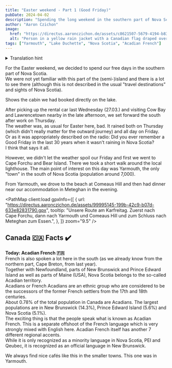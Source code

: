 ```yaml
---
title: "Easter weekend - Part 1 (Good Friday)"
pubDate: 2024-04-02
description: "Spending the long weekend in the southern part of Nova Scotia. Good Friday as part 1."
author: "Aaron Czichon"
image:
  href: "https://directus.aaronczichon.de/assets/c8621507-5679-4194-b83f-29baeaecff9d.jpg?quality=70&width=1600"
  alt: "Person in a yellow rain jacket with a Canadian flag draped over his shoulders. View towards the sea on a stony beach."
tags: ["Yarmouth", "Lake Duchette", "Nova Scotia", "Acadian French"]
---
```



<details>
  <summary>Translation hint</summary>
  We implemented the English version of this blog for you in June. We will publish
  all new blog entries also in English. Every entry before Jun 24th 2024 is automatically
  translated through DeepL. So please apologize if the translation is not perfect.
  If you want to read the original German entry, please switch to the German version
  of our blog.
</details>

For the Easter weekend, we decided to spend our free days in the southern part of Nova Scotia.  
We were not yet familiar with this part of the (semi-)island and there is a lot to see there (although this is not described in the usual "travel destinations" and sights of Nova Scotia).

<DirectusImage assetId="5c69deae-d082-4960-8edd-11f3b75a98f8" />
Shows the cabin we had booked directly on the lake.

<DirectusImage assetId="e7fca55a-bee5-4cf1-b55b-8f6b02f6a487" />

After picking up the rental car last Wednesday (27.03.) and visiting Cow Bay and Lawrencetown nearby in the late afternoon, we set forward the south after work on Thursday.  
The weather was, as usual for Easter here, bad. It rained both on Thursday (which didn't really matter for the outward journey) and all day on Friday.  
Or as it was appropriately described on the radio: Did you ever remember a Good Friday in the last 30 years when it wasn't raining in Nova Scotia?  
I think that says it all.

<DirectusImage assetId="6eb097f2-8aa3-41ef-93f2-39d966779195" />

<DirectusImage assetId="fd8e2027-5284-43f1-8ec8-813dff12df13" />

However, we didn't let the weather spoil our Friday and first we went to Cape Forchu and Bear Island. There we took a short walk around the local lighthouse. The main point of interest on this day was Yarmouth, the only "town" in the south of Nova Scotia (population around 7,000).

<DirectusImage assetId="e4c94275-15ae-44b2-b63c-28c1195be58e" />

From Yarmouth, we drove to the beach at Comeaus Hill and then had dinner near our accommodation in Meteghan in the evening.

<PathMap
  client:load
  gpxInfo={[
    {
      url: "https://directus.aaronczichon.de/assets/99995145-199b-42c9-b07d-633e82831790.gpx",
      tooltip:
        "Unsere Route am Karfreitag. Zuerst nach Cape Forchu, dann nach Yarmouth und Comeaus Hill und zum Schluss nach Meteghan zum Essen.",
    },
  ]}
  zoom="9.5"
/>

## Canada 🇨🇦 Facts ✔️

**Today: Acadian French 🇫🇷**  
French is also spoken a lot here in the south (as we already know from the northern part, Cape Breton, from last year).  
Together with Newfoundland, parts of New Brunswick and Prince Edward Island as well as parts of Maine (USA), Nova Scotia belongs to the so-called Acadian territory.  
Acadians or French Acadians are an ethnic group who are considered to be the successors of the former French settlers from the 17th and 18th centuries.  
About 0.78% of the total population in Canada are Acadians. The largest populations are in New Brunswick (14.3%), Prince Edward Island (5.6%) and Nova Scotia (5.1%).  
The exciting thing is that the people speak what is known as Acadian French. This is a separate offshoot of the French language which is very strongly mixed with English here.
Acadian French itself has another 7 different regional accents.  
While it is only recognized as a minority language in Nova Scotia, PEI and Qeubec, it is recognized as an official language in New Brunswick.

<DirectusImage assetId="f400c405-293e-47f7-8be5-7acb68ae1926" />

<DirectusImage assetId="6b24e0c5-c273-4cbc-99e5-c467029ec8b8" />
We always find nice cafés like this in the smaller towns. This one was in Yarmouth.
